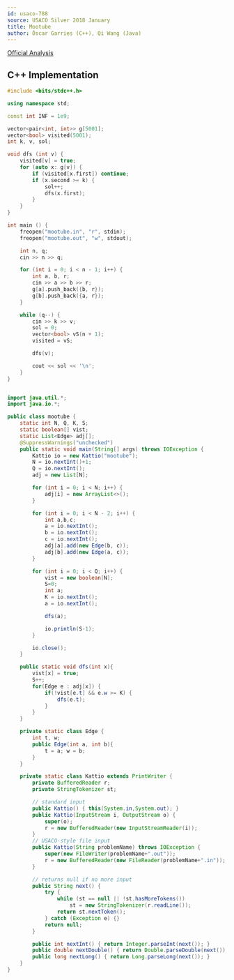 ```yaml
---
id: usaco-788
source: USACO Silver 2018 January
title: Mootube
author: Óscar Garries (C++), Qi Wang (Java)
---
```


[Official Analysis](http://www.usaco.org/current/data/sol_mootube_silver_jan18.html)

<LanguageSection>
<CPPSection>

## C++ Implementation

```cpp
#include <bits/stdc++.h>

using namespace std;

const int INF = 1e9;

vector<pair<int, int>> g[5001];
vector<bool> visited(5001);
int k, v, sol;

void dfs (int v) {
	visited[v] = true;
	for (auto x: g[v]) {
		if (visited[x.first]) continue;
		if (x.second >= k) {
			sol++;
			dfs(x.first);
		}
	}
}

int main () {
	freopen("mootube.in", "r", stdin);
	freopen("mootube.out", "w", stdout);

	int n, q;
	cin >> n >> q;

	for (int i = 0; i < n - 1; i++) {
		int a, b, r;
		cin >> a >> b >> r;
		g[a].push_back({b, r});
		g[b].push_back({a, r});
	}

	while (q--) {
		cin >> k >> v;
		sol = 0;
		vector<bool> vS(n + 1);
		visited = vS;

		dfs(v);

		cout << sol << '\n';
	}
}

```

</CPPSection>

<JavaSection>

```java

import java.util.*;
import java.io.*;

public class mootube {
    static int N, Q, K, S;
    static boolean[] vist;
    static List<Edge> adj[];
    @SuppressWarnings("unchecked")
    public static void main(String[] args) throws IOException {
        Kattio io = new Kattio("mootube");
        N = io.nextInt()+1;
        Q = io.nextInt();
        adj = new List[N];

        for (int i = 0; i < N; i++) {
            adj[i] = new ArrayList<>();
        }

        for (int i = 0; i < N - 2; i++) {
            int a,b,c;
            a = io.nextInt();
            b = io.nextInt();
            c = io.nextInt();
            adj[a].add(new Edge(b, c));
            adj[b].add(new Edge(a, c));
        }

        for (int i = 0; i < Q; i++) {
            vist = new boolean[N];
            S=0;
            int a;
            K = io.nextInt();
            a = io.nextInt();

            dfs(a);

            io.println(S-1);
        }

        io.close();
    }

    public static void dfs(int x){
        vist[x] = true;
        S++;
        for(Edge e : adj[x]) {
            if(!vist[e.t] && e.w >= K) {
                dfs(e.t);
            }
        }
    }

    private static class Edge {
        int t, w;
        public Edge(int a, int b){
            t = a; w = b;
        }
    }

    private static class Kattio extends PrintWriter {
        private BufferedReader r;
        private StringTokenizer st;

        // standard input
        public Kattio() { this(System.in,System.out); }
        public Kattio(InputStream i, OutputStream o) {
            super(o);
            r = new BufferedReader(new InputStreamReader(i));
        }
        // USACO-style file input
        public Kattio(String problemName) throws IOException {
            super(new FileWriter(problemName+".out"));
            r = new BufferedReader(new FileReader(problemName+".in"));
        }

        // returns null if no more input
        public String next() {
            try {
                while (st == null || !st.hasMoreTokens())
                    st = new StringTokenizer(r.readLine());
                return st.nextToken();
            } catch (Exception e) {}
            return null;
        }

        public int nextInt() { return Integer.parseInt(next()); }
        public double nextDouble() { return Double.parseDouble(next()); }
        public long nextLong() { return Long.parseLong(next()); }
    }
}


```

</JavaSection>

</LanguageSection>
